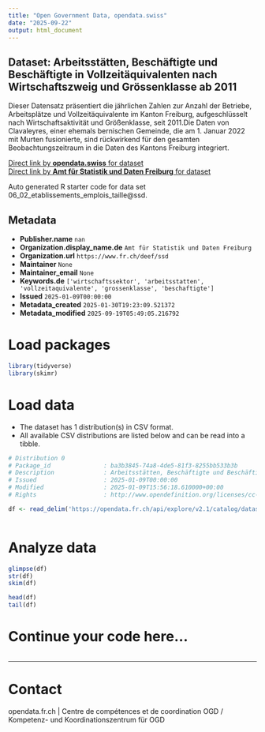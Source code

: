 ```yaml
---
title: "Open Government Data, opendata.swiss"
date: "2025-09-22"
output: html_document
---
```


## Dataset: Arbeitsstätten, Beschäftigte und Beschäftigte in Vollzeitäquivalenten nach Wirtschaftszweig und Grössenklasse ab 2011

Dieser Datensatz präsentiert die jährlichen Zahlen zur Anzahl der Betriebe, Arbeitsplätze und Vollzeitäquivalente im Kanton Freiburg, aufgeschlüsselt nach Wirtschaftsaktivität und Größenklasse, seit 2011.Die Daten von Clavaleyres, einer ehemals bernischen Gemeinde, die am 1. Januar 2022 mit Murten fusionierte, sind rückwirkend für den gesamten Beobachtungszeitraum in die Daten des Kantons Freiburg integriert.

[Direct link by **opendata.swiss** for dataset](https://opendata.swiss/de/dataset/arbeitsstatten-beschaftigte-und-beschaftigte-in-vollzeitaquivalenten-nach-wirtschaftszweig-2011)<br>
[Direct link by **Amt für Statistik und Daten Freiburg** for dataset](https://opendata.fr.ch/explore/dataset/06_02_etablissements_emplois_taille/)

Auto generated R starter code for data set 06_02_etablissements_emplois_taille@ssd.

## Metadata

- **Publisher.name** `nan`
- **Organization.display_name.de** `Amt für Statistik und Daten Freiburg`
- **Organization.url** `https://www.fr.ch/deef/ssd`
- **Maintainer** `None`
- **Maintainer_email** `None`
- **Keywords.de** `['wirtschaftssektor', 'arbeitsstatten', 'vollzeitaquivalente', 'grossenklasse', 'beschaftigte']`
- **Issued** `2025-01-09T00:00:00`
- **Metadata_created** `2025-01-30T19:23:09.521372`
- **Metadata_modified** `2025-09-19T05:49:05.216792`


# Load packages

```r

library(tidyverse)
library(skimr)

```

# Load data

-   The dataset has 1 distribution(s) in CSV format.
-   All available CSV distributions are listed below and can be read into a tibble.

```r

# Distribution 0
# Package_id               : ba3b3845-74a8-4de5-81f3-8255bb533b3b
# Description              : Arbeitsstätten, Beschäftigte und Beschäftigte in Vollzeitäquivalenten nach Wirtschaftszweig und Grössenklasse ab 2011 (csv)
# Issued                   : 2025-01-09T00:00:00
# Modified                 : 2025-01-09T15:56:18.610000+00:00
# Rights                   : http://www.opendefinition.org/licenses/cc-by-sa

df <- read_delim('https://opendata.fr.ch/api/explore/v2.1/catalog/datasets/06_02_etablissements_emplois_taille/exports/csv?use_labels=true')



```

# Analyze data

```r

glimpse(df)
str(df)
skim(df)

head(df)
tail(df)

```

# Continue your code here...

```r

```

------------------------------------------------------------------------

# Contact

opendata.fr.ch | Centre de compétences et de coordination OGD / Kompetenz- und Koordinationszentrum für OGD
